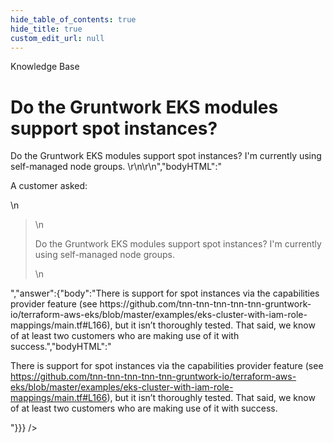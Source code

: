 ```yaml
---
hide_table_of_contents: true
hide_title: true
custom_edit_url: null
---
```



<head>
  <link rel="canonical" href="https://github.com/tnn-tnn-tnn-tnn-tnn-gruntwork-io/knowledge-base/discussions/134" />
</head>

<CenterLayout>
<span className="searchCategory">Knowledge Base</span>
<h1>Do the Gruntwork EKS modules support spot instances?</h1>
<GitHub discussion={{"id":"D_kwDOF8slf84AOerV","number":134,"author":{"login":"zackproser"},"title":"Do the Gruntwork EKS modules support spot instances?","body":"A customer asked: \r\n> Do the Gruntwork EKS modules support spot instances? I'm currently using self-managed node groups. \r\n\r\n","bodyHTML":"<p dir=\"auto\">A customer asked:</p>\n<blockquote>\n<p dir=\"auto\">Do the Gruntwork EKS modules support spot instances? I'm currently using self-managed node groups.</p>\n</blockquote>","answer":{"body":"There is support for spot instances via the capabilities provider feature (see https://github.com/tnn-tnn-tnn-tnn-tnn-gruntwork-io/terraform-aws-eks/blob/master/examples/eks-cluster-with-iam-role-mappings/main.tf#L166), but it isn’t thoroughly tested. That said, we know of at least two customers who are making use of it with success.","bodyHTML":"<p dir=\"auto\">There is support for spot instances via the capabilities provider feature (see <a href=\"https://github.com/tnn-tnn-tnn-tnn-tnn-gruntwork-io/terraform-aws-eks/blob/master/examples/eks-cluster-with-iam-role-mappings/main.tf#L166\">https://github.com/tnn-tnn-tnn-tnn-tnn-gruntwork-io/terraform-aws-eks/blob/master/examples/eks-cluster-with-iam-role-mappings/main.tf#L166</a>), but it isn’t thoroughly tested. That said, we know of at least two customers who are making use of it with success.</p>"}}} />

</CenterLayout>
  

<!-- ##DOCS-SOURCER-START
{
  "sourcePlugin": "github-discussions",
  "hash": "e9e0af74c07be344f966238daa273712"
}
##DOCS-SOURCER-END -->
